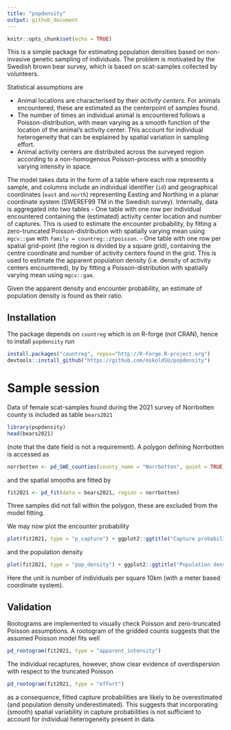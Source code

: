 ```yaml
---
title: "popdensity"
output: github_document
---
```


```r
knitr::opts_chunk$set(echo = TRUE)
```

This is a simple package for estimating population densities based on non-invasive genetic sampling of individuals. The problem is motivated by the Swedish brown bear survey, which is based on scat-samples collected by volunteers.

Statistical assumptions are

- Animal locations are characterised by their *activity centers*. For animals encountered, these are estimated as the centerpoint of samples found.
- The number of times an individual animal is encountered follows a Poisson-distribution, with mean varying as a smooth function of the location of the animal's activity center. This account for individual heterogeneity that can be explained by spatial variation in sampling effort.
- Animal activity centers are distributed across the surveyed region according to a non-homogenous Poisson-process with a smoothly varying intensity in space.

The model takes data in the form of a table where each row represents a sample, and columns include an individual identifier (`id`) and geographical coordinates (`east` and `north`) representing Easting and Northing in a planar coordinate system (SWEREF99 TM in the Swedish survey). Internally, data is aggregated into two tables
- One table with one row per individual encountered containing the (estimated) activity center location and number of captures. This is used to estimate the encounter probability, by fitting a zero-truncated Poisson-distribution with spatially varying mean using `mgcv::gam` with `family = countreg::ztpoisson`.
- One table with one row per spatial grid-point (the region is divided by a square grid), containing the centre coordinate and number of activity centers found in the grid. This is used to estimate the apparent population density (i.e. density of activity centers encountered), by by fitting a Poisson-distribution with spatially varying mean using `mgcv::gam`.

Given the apparent density and encounter probability, an estimate of population density is found as their ratio.

## Installation

The package depends on `countreg` which is on R-forge (not CRAN), hence to install `popdensity` run
```r
install.packages("countreg", repos="http://R-Forge.R-project.org")
devtools::install_github("https://github.com/mskoldSU/popdensity")
```

# Sample session

Data of female scat-samples found during the 2021 survey of Norrbotten county is included as table `bears2021`
```r
library(popdensity)
head(bears2021)
```
(note that the date field is not a requirement). A polygon defining Norrbotten is accessed as
```r
norrbotten <- pd_SWE_counties(county_name = "Norrbotten", quiet = TRUE)
```
and the spatial smooths are fitted by
```r
fit2021 <- pd_fit(data = bears2021, region = norrbotten)
```
Three samples did not fall within the polygon, these are excluded from the model fitting.

We may now plot the encounter probability 
```r
plot(fit2021, type = "p_capture") + ggplot2::ggtitle("Capture probability")
```

and the population density

```r
plot(fit2021, type = "pop_density") + ggplot2::ggtitle("Population density")
```

Here the unit is number of individuals per square 10km (with a meter based coordinate system).

## Validation

Rootograms are implemented to visually check Poisson and zero-truncated Poisson assumptions. A rootogram of the gridded counts suggests that the assumed Poisson model fits well

```r
pd_rootogram(fit2021, type = "apparent_intensity")
```

The individual recaptures, however, show clear evidence of overdispersion with respect to the truncated Poisson

```r
pd_rootogram(fit2021, type = "effort")
```

as a consequence, fitted capture probabilities are likely to be overestimated (and population density underestimated). This suggests that incorporating (smooth) spatial variability in capture probabilities is not sufficient to account for 
individual heterogeneity present in data.





